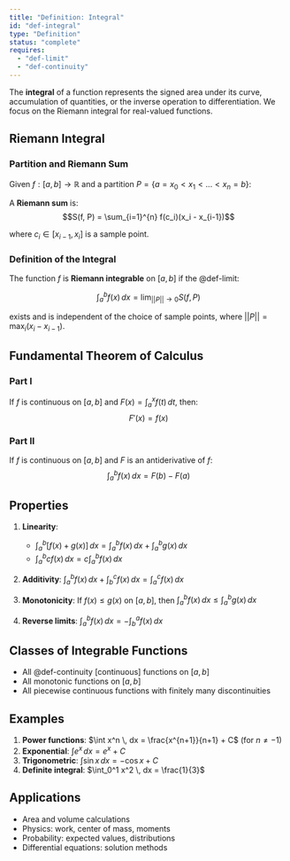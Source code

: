 ```yaml
---
title: "Definition: Integral"
id: "def-integral"
type: "Definition"
status: "complete"
requires:
  - "def-limit"
  - "def-continuity"
---
```


The **integral** of a function represents the signed area under its curve, accumulation of quantities, or the inverse operation to differentiation. We focus on the Riemann integral for real-valued functions.

## Riemann Integral

### Partition and Riemann Sum

Given $f: [a,b] \to \mathbb{R}$ and a partition $P = \{a = x_0 < x_1 < ... < x_n = b\}$:

A **Riemann sum** is:
$$S(f, P) = \sum_{i=1}^{n} f(c_i)(x_i - x_{i-1})$$

where $c_i \in [x_{i-1}, x_i]$ is a sample point.

### Definition of the Integral

The function $f$ is **Riemann integrable** on $[a,b]$ if the @def-limit:

$$\int_a^b f(x) \, dx = \lim_{||P|| \to 0} S(f, P)$$

exists and is independent of the choice of sample points, where $||P|| = \max_i (x_i - x_{i-1})$.

## Fundamental Theorem of Calculus

### Part I
If $f$ is continuous on $[a,b]$ and $F(x) = \int_a^x f(t) \, dt$, then:
$$F'(x) = f(x)$$

### Part II
If $f$ is continuous on $[a,b]$ and $F$ is an antiderivative of $f$:
$$\int_a^b f(x) \, dx = F(b) - F(a)$$

## Properties

1. **Linearity**: 
   - $\int_a^b [f(x) + g(x)] \, dx = \int_a^b f(x) \, dx + \int_a^b g(x) \, dx$
   - $\int_a^b cf(x) \, dx = c\int_a^b f(x) \, dx$

2. **Additivity**: $\int_a^b f(x) \, dx + \int_b^c f(x) \, dx = \int_a^c f(x) \, dx$

3. **Monotonicity**: If $f(x) \leq g(x)$ on $[a,b]$, then $\int_a^b f(x) \, dx \leq \int_a^b g(x) \, dx$

4. **Reverse limits**: $\int_a^b f(x) \, dx = -\int_b^a f(x) \, dx$

## Classes of Integrable Functions

- All @def-continuity[continuous] functions on $[a,b]$
- All monotonic functions on $[a,b]$
- All piecewise continuous functions with finitely many discontinuities

## Examples

1. **Power functions**: $\int x^n \, dx = \frac{x^{n+1}}{n+1} + C$ (for $n \neq -1$)
2. **Exponential**: $\int e^x \, dx = e^x + C$
3. **Trigonometric**: $\int \sin x \, dx = -\cos x + C$
4. **Definite integral**: $\int_0^1 x^2 \, dx = \frac{1}{3}$

## Applications

- Area and volume calculations
- Physics: work, center of mass, moments
- Probability: expected values, distributions
- Differential equations: solution methods